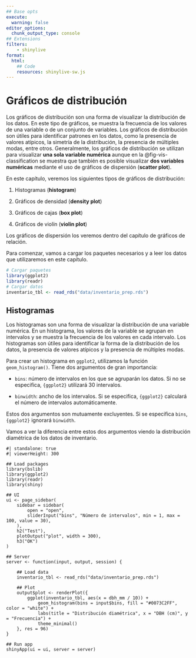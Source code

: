 ```yaml
---
## Base opts
execute: 
  warning: false
editor_options: 
  chunk_output_type: console
## Extensions
filters: 
    - shinylive
format:
  html:
    ## Code
    resources: shinylive-sw.js
---
```


# Gráficos de distribución {#sec-plot-distribution}

Los gráficos de distribución son una forma de visualizar la distribución de los datos. En este tipo de gráficos, se muestra la frecuencia de los valores de una variable o de un conjunto de variables. Los gráficos de distribución son útiles para identificar patrones en los datos, como la presencia de valores atípicos, la simetría de la distribución, la presencia de múltiples modas, entre otros. Generalmente, los gráficos de distribución se utilizan para visualizar **una sola variable numérica** aunque en la @fig-vis-classification se muestra que también es posible visualizar **dos variables numéricas** mediante el uso de gráficos de dispersión (**scatter plot**).

En este capítulo, veremos los siguientes tipos de gráficos de distribución:

1. Histogramas (**histogram**)

2. Gráficos de densidad (**density plot**)

3. Gráficos de cajas (**box plot**)

4. Gráficos de violín (**violin plot**)

:::callout-info
Los gráficos de dispersión los veremos dentro del capítulo de gráficos de relación.
:::

Para comenzar, vamos a cargar los paquetes necesarios y a leer los datos que utilizaremos en este capítulo. 

```r
# Cargar paquetes
library(ggplot2)
library(readr)
# Cargar datos
inventario_tbl <- read_rds("data/inventario_prep.rds")
```


## Histogramas

Los histogramas son una forma de visualizar la distribución de una variable numérica. En un histograma, los valores de la variable se agrupan en intervalos y se muestra la frecuencia de los valores en cada intervalo. Los histogramas son útiles para identificar la forma de la distribución de los datos, la presencia de valores atípicos y la presencia de múltiples modas.

Para crear un histograma en `ggplot2`, utilizamos la función `geom_histogram()`. Tiene dos argumentos de gran importancia:

- `bins`: número de intervalos en los que se agruparán los datos. Si no se especifica, `{ggplot2}` utilizará 30 intervalos.

- `binwidth`: ancho de los intervalos. Si se especifica, `{ggplot2}` calculará el número de intervalos automáticamente.

:::callout-note
Estos dos argumentos son mutuamente excluyentes. Si se especifica `bins`, `{ggplot2}` ignorará `binwidth`.
:::

Vamos a ver la diferencia entre estos dos argumentos viendo la distribución diamétrica de los datos de inventario.

```shinylive-r
#| standalone: true
#| viewerHeight: 300

## Load packages
library(bslib)
library(ggplot2)
library(readr)
library(shiny)

## UI
ui <- page_sidebar(
    sidebar = sidebar(
        open = "open",
        sliderInput("bins", "Número de intervalos", min = 1, max = 100, value = 30),
    ),
    h2("Test"),
    plotOutput("plot", width = 300),
    h3("OK")
)

## Server
server <- function(input, output, session) {

    ## Load data
    inventario_tbl <- read_rds("data/inventario_prep.rds")

    ## Plot
    output$plot <- renderPlot({
        ggplot(inventario_tbl, aes(x = dbh_mm / 10)) +
            geom_histogram(bins = input$bins, fill = "#0073C2FF", color = "white") +
            labs(title = "Distribución diamétrica", x = "DBH (cm)", y = "Frecuencia") +
            theme_minimal()
    }, res = 96)
}

## Run app
shinyApp(ui = ui, server = server)
```














